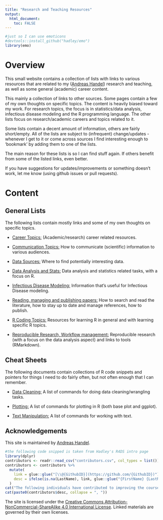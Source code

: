 ```yaml
---
title: "Research and Teaching Resources"
output: 
  html_document:
    toc: FALSE
---
```


```r
#just so I can use emoticons
#devtools::install_github("hadley/emo")
library(emo)
```

# Overview

This small website contains a collection of lists with links to various resources that are related to my ([Andreas Handel](https://www.andreashandel.com/)) research and teaching, as well as some general (academic) career content.

This mainly a collection of links to other sources. Some pages contain a few of my own thoughts on specific topics. The content is heavily biased toward my work. For research topics, the focus is in statistics/data analysis, infectious disease modeling and the R programming language. The other lists focus on research/academic careers and topics related to it.

Some lists contain a decent amount of information, others are fairly short/empty. All of the lists are subject to (infrequent) change/updates - whenever I get to it or come across sources I find interesting enough to 'bookmark' by adding them to one of the lists.

The main reason for these lists is so I can find stuff again. If others benefit from some of the listed links, even better.

If you have suggestions for updates/improvements or something doesn't work, let me know (using github issues or pull requests).  


# Content

## General Lists

The following lists contain mostly links and some of my own thoughts on specific topics.


- [Career Topics:](./Career_Resources.html) (Academic/research) career related resources. 

- [Communication Topics:](./Communication_Resources.html) How to communicate (scientific) information to various audiences.

- [Data Sources:](./Data_Resources.html) Where to find potentially interesting data.

- [Data Analysis and Stats:](./Dataanalysis_Resources.html) Data analysis and statistics related tasks, with a focus on R.

- [Infectious Disease Modeling:](./IDmodeling_Resources.html) Information that's useful for Infectious Disease modeling. 

- [Reading, managing and publishing papers:](./Literature_Resources.html) How to search and read the literature, how to stay up to date and manage references, how to publish.

- [R Coding Topics:](./R_Resources.html) Resources for learning R in general and with learning specific R topics.

- [Reproducible Research, Workflow management:](./ReproducibleResearch_Resources.html) Reproducible research (with a focus on the data analysis aspect) and links to tools (RMarkdown).


 
## Cheat Sheets

The following documents contain collections of R code snippets and pointers for things I need to do fairly often, but not often enough that I can remember.

- [Data Cleaning:](./Cheatsheet_Rdatacleaning.html) A list of commands for doing data cleaning/wrangling tasks.
 
- [Plotting:](./Cheatsheet_Rplotting.html) A list of commands for plotting in R (both base plot and ggplot).

- [Text Manipulation:](./Cheatsheet_Textmanipulation.html) A list of commands for working with text.



## Acknowledgements

This site is maintained by [Andreas Handel](https://www.andreashandel.com/).

```r
#the following code snipped is taken from Hadley's R4DS intro page
library(dplyr)
contributors <- readr::read_csv("contributors.csv", col_types = list())
contributors <- contributors %>% 
  mutate(
    link = glue::glue("[\\@{GithubID}](https://github.com/{GithubID})"),
    desc = ifelse(is.na(LastName), link, glue::glue("{FirstName} {LastName} ({link})"))
  )
cat("The following individuals have contributed to improving the course:\n")
cat(paste0(contributors$desc, collapse = ", "))
```

The site is licensed under the [Creative Commons Attribution-NonCommercial-ShareAlike 4.0 International License](http://creativecommons.org/licenses/by-nc-sa/4.0/). Linked materials are governed by their own licenses. 